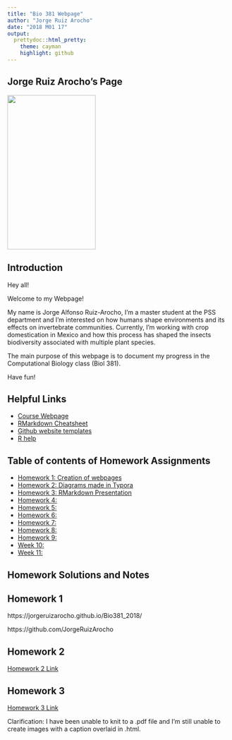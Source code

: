 ```yaml
---
title: "Bio 381 Webpage"
author: "Jorge Ruiz Arocho"
date: "2018 M01 17"
output: 
  prettydoc::html_pretty:
    theme: cayman
    highlight: github
---
```


## Jorge Ruiz Arocho's Page

<img src="Jorge.jpg" width="200" height="350" />

## Introduction

Hey all! 

Welcome to my Webpage!

My name is Jorge Alfonso Ruiz-Arocho, I'm a master student at the PSS department and I'm interested on how humans shape environments and its effects on invertebrate communities. Currently, I'm working with crop domestication in Mexico and how this process has shaped the insects biodiversity associated with multiple plant species.

The main purpose of this webpage is to document my progress in the Computational Biology class (Biol 381).

Have fun!

## Helpful Links   
* [Course Webpage](https://gotellilab.github.io/Bio381/)   
* [RMarkdown Cheatsheet](https://www.rstudio.com/wp-content/uploads/2015/02/rmarkdown-cheatsheet.pdf)   
* [Github website templates](https://github.com/jekyll/jekyll/wiki/Themes)   
* [R help](http://stackoverflow.com/questions/tagged/r)   

## Table of contents of Homework Assignments    
* [Homework 1: Creation of webpages ](#id-section1)
* [Homework 2: Diagrams made in Typora](#id-section2)
* [Homework 3: RMarkdown Presentation](#id-section3)
* [Homework 4: ](#id-section4)
* [Homework 5: ](#id-section5)
* [Homework 6: ](#id-section6) 
* [Homework 7: ](#id-section7)
* [Homework 8: ](#id-section8)
* [Homework 9: ](#id-section9)   
* [Week 10: ](#id-section10)
* [Week 11: ](#id-section11)


## Homework Solutions and Notes

## Homework 1
https://jorgeruizarocho.github.io/Bio381_2018/

https://github.com/JorgeRuizArocho

## Homework 2

[Homework 2 Link](Homework02.html)

## Homework 3

[Homework 3 Link](FirstPresentation.html)

Clarification: I have been unable to knit to a .pdf file and I'm still unable to create images with a caption overlaid in .html. 



